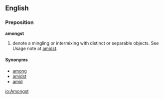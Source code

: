 ==English==

===Preposition===
'''amongst'''
#denote a mingling or intermixing with distinct or separable objects.  See Usage note at [[amidst]].

====Synonyms====
*[[among]]
*[[amidst]]
*[[amid]]

[[io:Amongst]]
